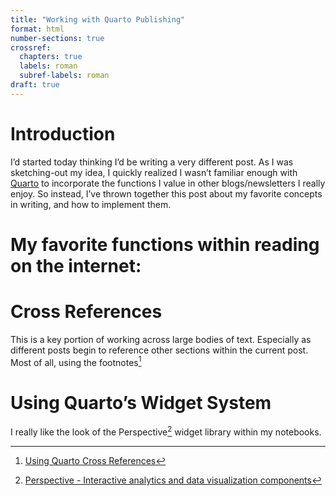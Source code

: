 ```yaml
---
title: "Working with Quarto Publishing"
format: html
number-sections: true
crossref:
  chapters: true
  labels: roman
  subref-labels: roman
draft: true
---
```


# Introduction {#sec-introduction}
I'd started today thinking I'd be writing a very different post. As I was sketching-out my idea, I quickly realized I wasn't familiar enough with [Quarto](https://quarto.org) to incorporate the functions I value in other blogs/newsletters I really enjoy. So instead, I've thrown together this post about my favorite concepts in writing, and how to implement them.

# My favorite functions within reading on the internet:



# Cross References {#sec-crossref}
This is a key portion of working across large bodies of text. Especially as different posts begin to reference other sections within the current post. Most of all, using the footnotes[^footnotes] 


# Using Quarto's Widget System
I really like the look of the Perspective[^perspective] widget library within my notebooks.

[^perspective]: [Perspective - Interactive analytics and data visualization components](https://perspective.finos.org/)
[^footnotes]: [Using Quarto Cross References](https://quarto.org/docs/authoring/cross-references.html)